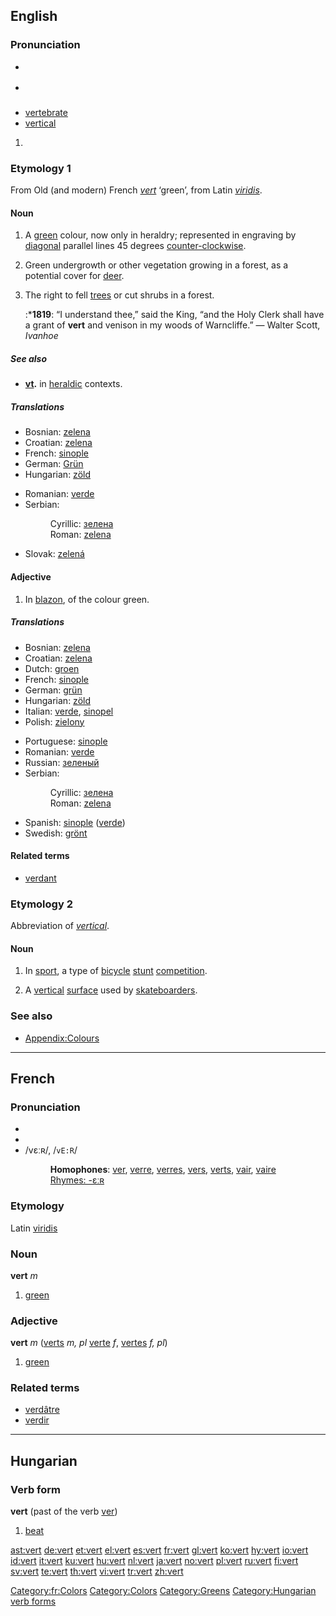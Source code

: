 ==English==
{{wikipedia}}

===Pronunciation===
* {{a|RP}} {{IPA|/vɜ:t/}}
* {{a|US}} {{IPA|/vɚt/}}

==={{abbreviation}}===
*[[vertebrate]]
*[[vertical]]

# {{defn|English}}

===Etymology 1===
From Old (and modern) French ''[[#French|vert]]'' ‘green’, from Latin ''[[viridis]]''.

====Noun====
{{en-noun}}

# {{tincture}} A [[green]] colour, now only in heraldry; represented in engraving by [[diagonal]] parallel lines 45 degrees [[counter-clockwise]].
# {{archaic}} Green undergrowth or other vegetation growing in a forest, as a potential cover for [[deer]].
# {{archaic}} The right to fell [[trees]] or cut shrubs in a forest.
#:*'''1819''': “I understand thee,” said the King, “and the Holy Clerk shall have a grant of '''vert''' and venison in my woods of Warncliffe.” — Walter Scott, ''Ivanhoe''

=====See also=====
*'''[[vt]].''' in [[heraldic]] contexts.

=====Translations=====
{{trans-top|colour}}
*Bosnian: [[zelena#Bosnian|zelena]] {{f}}
*Croatian: [[zelena#Croatian|zelena]] {{f}}
*French: [[sinople]]
*German: [[Grün]]
*Hungarian: [[zöld]]
{{trans-mid}}
*Romanian: [[verde]]
*Serbian:
*:Cyrillic: [[зелена#Serbian|зелена]] {{f}}
*:Roman: [[zelena#Serbian|zelena]] {{f}}
*Slovak: [[zelená]]
{{trans-bottom}}

====Adjective====
{{en-adj}}

# {{tincture}} In [[blazon]], of the colour green.

=====Translations=====
{{trans-top|of green colour}}
*Bosnian: [[zelena#Bosnian|zelena]] {{f}}
*Croatian: [[zelena#Croatian|zelena]] {{f}}
*Dutch: [[groen]]
*French: [[sinople]]
*German: [[grün]]
*Hungarian: [[zöld]]
*Italian: [[verde]], [[sinopel]]
*Polish: [[zielony]]
{{trans-mid}}
*Portuguese: [[sinople]]
*Romanian: [[verde]]
*Russian: [[зеленый]]
*Serbian:
*:Cyrillic: [[зелена#Serbian|зелена]] {{f}}
*:Roman: [[zelena#Serbian|zelena]] {{f}}
*Spanish: [[sinople]] ([[verde]])
*Swedish: [[grönt]]
{{trans-bottom}}

====Related terms====
*[[verdant]]

===Etymology 2===
Abbreviation of ''[[vertical]]''.

====Noun====
{{en-noun}}

# {{colloquial}} In [[sport]], a type of [[bicycle]] [[stunt]] [[competition]].
# A [[vertical]] [[surface]] used by [[skateboard]]ers.

===See also===
*[[Appendix:Colours]]

----

==French==

===Pronunciation===
*{{audio|Fr-vert.ogg|audio}}
* {{IPA|[vɛʁ
]}}
*/vεːʀ/, /<tt>vE:R</tt>/
*:'''Homophones''': [[ver]], [[verre]], [[verres]], [[vers]], [[verts]], [[vair]], [[vaire]]
*:[[Rhymes:French:-εːʀ|Rhymes: -εːʀ]]

===Etymology===
Latin [[viridis]]

===Noun===
'''vert''' ''m''

# [[green]]

===Adjective===
'''vert''' ''m'' ([[verts]] ''m, pl'' [[verte]] ''f'', [[vertes]] ''f, pl'')

# [[green]]

===Related terms===
*[[verdâtre]]
*[[verdir]]

[[Category:fr:Colors]]
[[Category:Colors]]
[[Category:Greens]]

----

==Hungarian==

===Verb form===
'''vert''' (past of the verb [[ver]])

# [[beat]]

[[Category:Hungarian verb forms]]

[[ast:vert]]
[[de:vert]]
[[et:vert]]
[[el:vert]]
[[es:vert]]
[[fr:vert]]
[[gl:vert]]
[[ko:vert]]
[[hy:vert]]
[[io:vert]]
[[id:vert]]
[[it:vert]]
[[ku:vert]]
[[hu:vert]]
[[nl:vert]]
[[ja:vert]]
[[no:vert]]
[[pl:vert]]
[[ru:vert]]
[[fi:vert]]
[[sv:vert]]
[[te:vert]]
[[th:vert]]
[[vi:vert]]
[[tr:vert]]
[[zh:vert]]